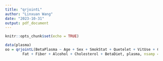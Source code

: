 ```yaml
---
title: "qrjointL"
author: "Linxuan Wang"
date: "2023-10-31"
output: pdf_document
---
```


```r
knitr::opts_chunk$set(echo = TRUE)
```


```r
data(plasma)
oo = qrjointL(BetaPlasma ~ Age + Sex + SmokStat + Quetelet + VitUse + Calories + 
        Fat + Fiber + Alcohol + Cholesterol + BetaDiet, plasma, nsamp = 100, thin = 10)
```

